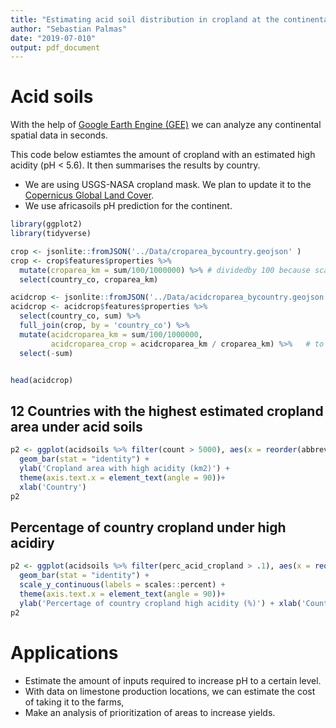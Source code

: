 ```yaml
---
title: "Estimating acid soil distribution in cropland at the continental scale."
author: "Sebastian Palmas"
date: "2019-07-010"
output: pdf_document
---
```


# Acid soils

With the help of [Google Earth Engine (GEE)](https://earthengine.google.com/) we can analyze any continental spatial data in seconds.

This code below estiamtes the amount of cropland with an estimated high acidity (pH < 5.6). It then summarises the results by country.

* We are using USGS-NASA cropland mask. We plan to update it to the [Copernicus Global Land Cover](http://lcviewer.vito.be/).
* We use africasoils pH prediction for the continent.
```r
library(ggplot2)
library(tidyverse)
```

```r
  
crop <- jsonlite::fromJSON('../Data/croparea_bycountry.geojson' )
crop <- crop$features$properties %>% 
  mutate(croparea_km = sum/100/1000000) %>% # dividedby 100 because scale of copernicus was 0-100 (percentage, not proportion) #/1000000 from m2 to km2
  select(country_co, croparea_km) 

acidcrop <- jsonlite::fromJSON('../Data/acidcroparea_bycountry.geojson' )
acidcrop <- acidcrop$features$properties %>% 
  select(country_co, sum) %>% 
  full_join(crop, by = 'country_co') %>% 
  mutate(acidcroparea_km = sum/100/1000000,
         acidcroparea_crop = acidcroparea_km / croparea_km) %>%   # to vonvert to km2
  select(-sum)


head(acidcrop)
```

## 12 Countries with the highest estimated cropland area under acid soils 

```r
p2 <- ggplot(acidsoils %>% filter(count > 5000), aes(x = reorder(abbreviati, -acid_cropland), y = acid_cropland)) +
  geom_bar(stat = "identity") +
  ylab('Cropland area with high acidity (km2)') +
  theme(axis.text.x = element_text(angle = 90))+
  xlab('Country')
p2
```

## Percentage of country cropland under high acidiry
```r
p2 <- ggplot(acidsoils %>% filter(perc_acid_cropland > .1), aes(x = reorder(abbreviati, -perc_acid_cropland), y = perc_acid_cropland)) +
  geom_bar(stat = "identity") +
  scale_y_continuous(labels = scales::percent) +
  theme(axis.text.x = element_text(angle = 90))+
  ylab('Percertage of country cropland high acidity (%)') + xlab('Country')
p2
```

# Applications
* Estimate the amount of inputs required to increase pH to a certain level.
* With data on limestone production locations, we can estimate the cost of taking it to the farms,
* Make an analysis of prioritization of areas to increase yields.
